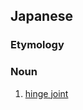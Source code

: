 ==Japanese==
{{wikipedia|lang=ja}}
{{ja-kanjitab|ちょう|ばん|かん|せつ|yomi=o}}

===Etymology===
{{compound|lang=ja|sort=ちょうばんかんせつ|蝶番|tr1=chōban|t1=hinge|関節|tr2=kansetsu|t2=joint}}

===Noun===
{{ja-noun|ちょうばんかんせつ}}

# {{lb|ja|anatomy|sort=ちょうばんかんせつ}} [[hinge joint]]